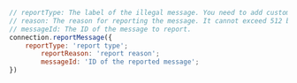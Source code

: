 <PlatformWrapper platform="web">

```javascript
// reportType: The label of the illegal message. You need to add custom labels, like, pornography or advertising. It corresponds to the `Label` field on the `Message Report` page on the Agora Console.
// reason: The reason for reporting the message. It cannot exceed 512 bytes. It corresponds to the `Reason` field on the `Message Report` page on the Agora Console.
// messageId: The ID of the message to report.
connection.reportMessage({
    reportType: 'report type';
        reportReason: 'report reason';
        messageId: 'ID of the reported message';
})
```

</PlatformWrapper>